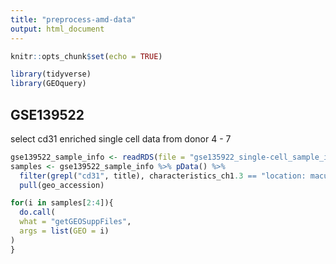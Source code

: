 ```yaml
---
title: "preprocess-amd-data"
output: html_document
---
```


```r
knitr::opts_chunk$set(echo = TRUE)
```

```r
library(tidyverse)
library(GEOquery)
```


## GSE139522 
select cd31 enriched single cell data from donor 4 - 7  
```r
gse139522_sample_info <- readRDS(file = "gse135922_single-cell_sample_info.rds")
samples <- gse139522_sample_info %>% pData() %>% 
  filter(grepl("cd31", title), characteristics_ch1.3 == "location: macula") %>% 
  pull(geo_accession)
```


```r
for(i in samples[2:4]){
  do.call(
  what = "getGEOSuppFiles", 
  args = list(GEO = i)
)
}
```





